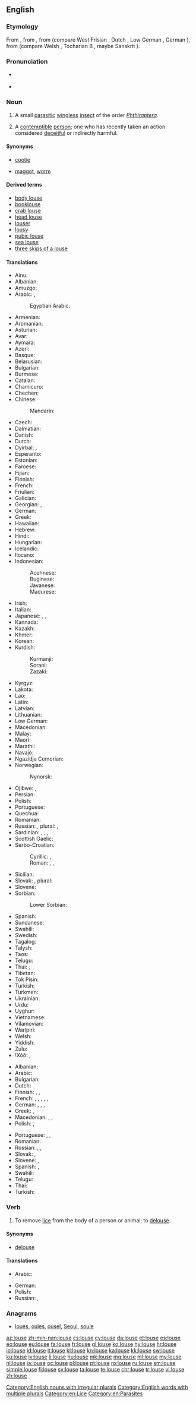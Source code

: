 ==English==

{{wikipedia}}

===Etymology===
From {{etyl|enm|en}} {{term|lows|lows(e)|lang=enm}}, from {{etyl|ang|en}} {{m|ang|lūs}}, from {{etyl|gem-pro|en}} {{m|gem-pro|*lūs}} (compare West Frisian {{term|lûs|lang=fy}}, Dutch {{term|luis|lang=nl}}, Low German {{term|Luus|lang=nds}}, German {{term|Laus|lang=de}}), from {{etyl|ine-pro|en}} {{m|ine-pro|*lewH-}} (compare Welsh {{term|llau|lang=cy||lice}}, Tocharian B {{term|luwo|lang=txb}}, maybe Sanskrit {{term|यूका|tr=yūkā|lang=sa|sc=Deva}}).

===Pronunciation===
* {{a|UK}} {{IPA|/laʊs/|lang=en}}
* {{rhymes|aʊs|lang=en}}

===Noun===
{{en-noun|lice|louses}}

# A small [[parasitic]] [[wingless]] [[insect]] of the order ''[[Phthiraptera]]''.
# {{context|colloquial|dated|not usually used in plural form|lang=en}} A [[contemptible]] [[person]]; one who has recently taken an action considered [[deceitful]] or indirectly harmful.

====Synonyms====
* {{sense|insect}} {{qualifier|North America}} [[cootie]]
* {{sense|contemptible person}} [[maggot]], [[worm]]

====Derived terms====
* [[body louse]]
* [[booklouse]]
* [[crab louse]]
* [[head louse]]
* [[louser]]
* [[lousy]]
* [[pubic louse]]
* [[sea louse]]
* [[three skips of a louse]]

====Translations====
{{trans-top|insect}}
* Ainu: {{t|ain|キ|tr=ki}}
* Albanian: {{t|sq|morr}}
* Amuzgo: {{t|amu|kítzkò}}
* Arabic: {{t|ar|قَمْلَة|f}}, {{qualifier|collective}} {{t|ar|قَمْل|m}}
*: Egyptian Arabic: {{t|arz|قملة|f|tr=ʔamla|sc=Arab}}
* Armenian: {{t|hy|ոջիլ}}
* Aromanian: {{t|rup|piduclju}}
* Asturian: {{t|ast|pioyu|m}}
* Avar: {{t|av|нацӏ|sc=Cyrl}}
* Aymara: {{t|ay|lapʼa}}
* Azeri: {{t|az|bit}}
* Basque: {{t|eu|zorri}}
* Belarusian: {{t|be|вош|f|tr=voš|sc=Cyrl}}
* Bulgarian: {{t+|bg|въшка|f|tr=vǎ̀ška}}
* Burmese: {{t+|my|သန်း|tr=than:|sc=Mymr}}
* Catalan: {{t|ca|poll|m}}
* Chamicuro: {{t|ccc|nijpa}}
* Chechen: {{t|ce|меза (meza)}}
* Chinese:
*: Mandarin: {{t+|cmn|虱子|tr=shīzi|sc=Hani}}
* Czech: {{t+|cs|veš|f}}
* Dalmatian: {{t|dlm|pedoclo|m}}
* Danish: {{t+|da|lus|c}}
* Dutch: {{t+|nl|luis|f}}
* Dyirbal: {{qualifier|[[Guwal]]}} {{t-check|dbl|bayi marbu}}, {{qualifier|[[Jalnguy]]}} {{t-check|dbl|bayi dimaniny}}<!-- ??????? -->
* Esperanto: {{t|eo|pediko}}
* Estonian: {{t|et|täi}}
* Faroese: {{t|fo|lús|f}}
* Fijian: {{t+|fj|kutu}}
* Finnish: {{t+|fi|täi}}
* French: {{t+|fr|pou|m}}
* Friulian: {{t|fur|pedoli}}
* Galician: {{t+|gl|piollo|m}}
* Georgian: {{t|ka|მკბენარი}}, {{t|ka|ტილი}}
* German: {{t+|de|Laus|f}}
* Greek: {{t+|el|ψείρα|f}}
* Hawaiian: {{t|haw|ʻuku}}
* Hebrew: {{t+|he|כינה|f|alt=כִּנָּה|tr=kiná|sc=Hebr}}
* Hindi: {{t|hi|जूँ|f|tr=jū̃|sc=Deva}}
* Hungarian: {{t+|hu|tetű}}
* Icelandic: {{t+|is|lús|f}}
* Ilocano: {{t|ilo|kuto}}
* Indonesian: {{t+|id|kutu}}
*: Acehnese: {{t|ace|gutee}}
*: Buginese: {{t|bug|utu}}
*: Javanese: {{t+|jv|tuma}}
*: Madurese: {{t|mad|koto}}
* Irish: {{t|ga|míol cnis|m}}
* Italian: {{t+|it|pidocchio|m}}
* Japanese: {{t+|ja|虱|tr=しらみ, shirami|sc=Jpan}}, {{t|ja|シラミ|tr=shirami|sc=Jpan}}, {{t|ja|寄生虫|tr=きせいちゅう, kiseichū|sc=Jpan}}
* Kannada: {{t+|kn|ಹೇನು|tr=hēnu|sc=Knda}}
* Kazakh: {{t|kk|бит|sc=Cyrl}}
* Khmer: {{t+|km|ចៃ|tr=cay|sc=Khmr}}
* Korean: {{t+|ko|이|sc=Kore}}
* Kurdish:
*: Kurmanji: {{t+|ku|spih}}
*: Sorani: {{t|ku|espê}}
*: Zazaki: {{t|ku|espije}}
{{trans-mid}}
* Kyrgyz: {{t|ky|бит|sc=Cyrl}}
* Lakota: {{t|lkt|hitka la}}
* Lao: {{t-needed|lo}}
* Latin: {{t|la|pediculus|m}}
* Latvian: {{t+|lv|uts|f}}
* Lithuanian: {{t|lt|utėlė|f}}
* Low German: {{t|nds|Luus|f}}
* Macedonian: {{t|mk|вошка|f|tr=vóška}}
* Malay: {{t+|ms|kutu}}
* Maori: {{t|mi|kutu}}
* Marathi: {{t|mr|ऊ|f|tr=oo|sc=Deva}}
* Navajo: {{t|nv|yaaʼ}}
* Ngazidja Comorian: {{t|zdj|nɗa}}
* Norwegian: {{t+|no|lus|c}}
*: Nynorsk: {{t|nn|lus|f}}
* Ojibwe: {{t|oj|ikwa}}, {{t|oj|ikwag|p}}
* Persian: {{t+|fa|شِپِش|tr=šepeš|sc=fa-Arab}}
* Polish: {{t+|pl|wesz|f}}
* Portuguese: {{t+|pt|piolho|m}}
* Quechua: {{t|qu|usa}}
* Romanian: {{t+|ro|păduche|m}}
* Russian: {{t+|ru|вошь|f}}, plural: {{t|ru|вши|f}}, {{t+|ru|во́шка|f}}
* Sardinian: {{t|sc|peogu}}, {{t|sc|piogu}}, {{t|sc|piduciu}}, {{t|sc|piducru}}
* Scottish Gaelic: {{t|gd|mial|f}}
* Serbo-Croatian:
*: Cyrillic: {{t|sh|ваш|f}}, {{t|sh|уш|f}}
*: Roman: {{t+|sh|vaš|f}}, {{t+|sh|uš|f}}, {{t+|sh|vaška|f}}
* Sicilian: {{t|scn|pidocchiu|m}}
* Slovak: {{t|sk|voš|f}}, plural: {{t|sk|vši|f-p}}
* Slovene: {{t+|sl|uš|f}}
* Sorbian:
*: Lower Sorbian: {{t|dsb|weš|f}}
* Spanish: {{t+|es|piojo|m}}
* Sundanese: {{t|su|otét}}
* Swahili: {{t+|sw|chawa|c9|c10}} {{g|s}} {{g|p}}
* Swedish: {{t+|sv|lus|c}}
* Tagalog: {{t|tl|kuto}}
* Talysh: {{t|tly|اسبج|tr=əsbəj}}
* Taos: {{t|twf|phìayána}}
* Telugu: {{t+|te|పేను|tr=pEnu}}
* Thai: {{t|th|เหา|tr=háo|sc=Thai}}, {{t|th|โลน|tr=lohn|sc=Thai}}
* Tibetan: {{t|bo|ཤིག|tr=shig|sc=Tibt}}
* Tok Pisin: {{t|tpi|laus}}
* Turkish: {{t+|tr|bit}}
* Turkmen: {{t+|tk|bit}}
* Ukrainian: {{t|uk|воша|f|tr=vóša|sc=Cyrl}}
* Urdu: {{t|ur|جوں|f|tr=jū̃|sc=ur-Arab}}
* Uyghur: {{t|ug|پىت|sc=ug-Arab}}
* Vietnamese: {{t|vi|con rận}}
* Vilamovian: {{t|wym|łaojs|f}}
* Warlpiri: {{t|wbp|yaka}}
* Welsh: {{t+|cy|lleuen|f}}
* Yiddish: {{t|yi|לויז|f|sc=Hebr}}
* Zulu: {{t|zu|intwala|c9|c10}}
* ǃXóõ: {{qualifier|large}} {{t|nmn|ʘnó̰õ}}, {{qualifier|small}} {{t|nmn|gǁkxʼóni}}
{{trans-bottom}}

{{trans-top|worthless person}}
* Albanian: {{t|sq|qelbanik}}
* Arabic: {{t-check|ar|سَافِلٌ اِبْنُ كَلْب|m}} <!-- was "[[سافل ابن كلب|سَافِلٌ اِبْنُ كَلْب]]" - assumed inflected form or vocalised spelling; please verify if linking is acceptable. see [[User:Kephir/gadgets/xte#Translation_fixing]] -->
* Bulgarian: {{t+|bg|гад|tr=gad|m|f}}
* Dutch: {{t|nl|([[arme]]) [[luis]]|m}}
* Finnish: {{t|fi|luopio}}, {{t+|fi|hylkiö}}, {{t+|fi|epatto}}
* French: {{t+|fr|salaud|m}}, {{t+|fr|salaude|f}}, {{t+|fr|salop|m}}, {{t+|fr|salope|f}}, {{t+|fr|salopard|m}}, {{t|fr|saloparde|f}}
* German: {{t|de|Dreckskerl|m}}, {{t|de|Dreckkerl|m}}, {{t|de|Lumpenhund|m}}, {{t|de|Lumpenkerl|m}}
* Greek: {{t|el|κοπρόσκυλον|n}}, {{t+|el|ασυνείδητος|m}}
* Macedonian: {{t|mk|гнида|f|tr=gnída}}, {{t|mk|вошкар|m|tr=vóškar}}, {{t|mk|гад|m|tr=gad}}
* Polish: {{t+|pl|gnida|f}}, {{t+|pl|menda|f}}
{{trans-mid}}
* Portuguese: {{t+|pt|piolho|m}}, {{t+|pt|sem-vergonha|m|f}}, {{t+|pt|canalha|m|f}}
* Romanian: {{t+|ro|păduche|m}}
* Russian: {{t+|ru|гни́да|m|f}}, {{t+|ru|гад|m|f}}, {{t|ru|га́дская кровь|m|f}}
* Slovak: {{t|sk|všivák|m}}, {{t|sk|všivavec|m}}
* Slovene: {{t|sl|ušivec|m}}, {{t|sl|gnida|f}} {{qualifier|highly pejorative}}
* Spanish: {{t+|es|sinvergüenza|m|f}}, {{t+|es|canalla|m|f}}
* Swahili: {{t+|sw|chawa}}
* Telugu: {{t|te|పనికిమాలిన వ్యక్తి|tr=panikimaalina vyakti}}
* Thai: {{t|th|คนเส็งเคร็ง|tr=khohn séng khreng}}
* Turkish: {{t|tr|aşağılık kimse}}
{{trans-bottom}}

===Verb===
{{en-verb|lous}}

# To remove [[lice]] from the body of a person or animal; to [[delouse]].

====Synonyms====
* [[delouse]]

====Translations====
{{trans-top|To remove lice}}
* Arabic: {{t|ar|قِمْلَة|f}}
{{trans-mid}}
* German: {{t+|de|lausen}}
* Polish: {{t+|pl|iskać|impf}}
* Russian: {{t|ru|иска́ть вшей}}, {{t|ru|вычёсывать вшей}}
{{trans-bottom}}

===Anagrams===
* [[loues#English|loues]], [[oules#English|oules]], [[ousel#English|ousel]], [[Seoul#English|Seoul]], [[soule#English|soule]]

[[Category:English nouns with irregular plurals]]
[[Category:English words with multiple plurals]]
[[Category:en:Lice]]
[[Category:en:Parasites]]

[[az:louse]]
[[zh-min-nan:louse]]
[[cs:louse]]
[[cy:louse]]
[[da:louse]]
[[et:louse]]
[[es:louse]]
[[eo:louse]]
[[eu:louse]]
[[fa:louse]]
[[fr:louse]]
[[gl:louse]]
[[ko:louse]]
[[hy:louse]]
[[hr:louse]]
[[io:louse]]
[[id:louse]]
[[it:louse]]
[[kl:louse]]
[[kn:louse]]
[[ka:louse]]
[[kk:louse]]
[[sw:louse]]
[[ku:louse]]
[[lv:louse]]
[[li:louse]]
[[hu:louse]]
[[mk:louse]]
[[mg:louse]]
[[ml:louse]]
[[my:louse]]
[[nl:louse]]
[[ja:louse]]
[[oc:louse]]
[[pl:louse]]
[[pt:louse]]
[[ro:louse]]
[[ru:louse]]
[[sm:louse]]
[[simple:louse]]
[[fi:louse]]
[[sv:louse]]
[[ta:louse]]
[[te:louse]]
[[chr:louse]]
[[tr:louse]]
[[vi:louse]]
[[zh:louse]]